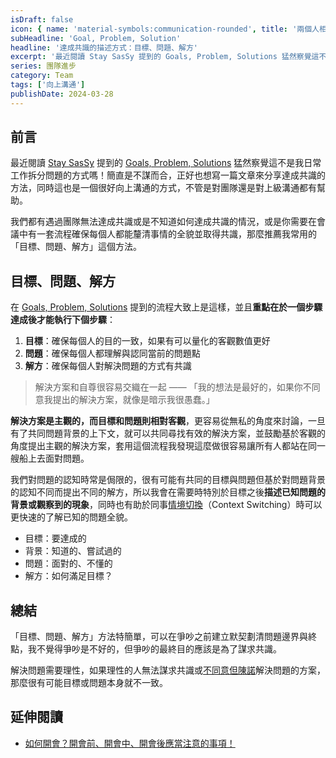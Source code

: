 ```yaml
---
isDraft: false
icon: { name: 'material-symbols:communication-rounded', title: '兩個人相互溝通符號' }
subHeadline: 'Goal, Problem, Solution'
headline: '達成共識的描述方式：目標、問題、解方'
excerpt: '最近閱讀 Stay SasSy 提到的 Goals, Problem, Solutions 猛然察覺這不是我日常工作拆分問題的方式嗎！簡直是不謀而合，正好也想寫一篇文章來分享這個達成共識的方法，同時這也是一個很好向上溝通的方式，不管是對團隊還是對上級溝通都有幫助。'
series: 團隊進步
category: Team
tags: ['向上溝通']
publishDate: 2024-03-28
---
```


## 前言

最近閱讀 [Stay SasSy](https://staysaasy.com/) 提到的 [Goals, Problem, Solutions](https://staysaasy.com/management/2021/07/24/goals-problems-solutions.html) 猛然察覺這不是我日常工作拆分問題的方式嗎！簡直是不謀而合，正好也想寫一篇文章來分享達成共識的方法，同時這也是一個很好向上溝通的方式，不管是對團隊還是對上級溝通都有幫助。

我們都有遇過團隊無法達成共識或是不知道如何達成共識的情況，或是你需要在會議中有一套流程確保每個人都能釐清事情的全貌並取得共識，那麼推薦我常用的「目標、問題、解方」這個方法。

## 目標、問題、解方

在 [Goals, Problem, Solutions](https://staysaasy.com/management/2021/07/24/goals-problems-solutions.html) 提到的流程大致上是這樣，並且**重點在於一個步驟達成後才能執行下個步驟**：

1. **目標**：確保每個人的目的一致，如果有可以量化的客觀數值更好
2. **問題**：確保每個人都理解與認同當前的問題點
3. **解方**：確保每個人對解決問題的方式有共識

> 解決方案和自尊很容易交織在一起 —— 「我的想法是最好的，如果你不同意我提出的解決方案，就像是暗示我很愚蠢。」

**解決方案是主觀的，而目標和問題則相對客觀**，更容易從無私的角度來討論，一旦有了共同問題背景的上下文，就可以共同尋找有效的解決方案，並鼓勵基於客觀的角度提出主觀的解決方案，套用這個流程我發現這麼做很容易讓所有人都站在同一艘船上去面對問題。

我們對問題的認知時常是侷限的，很有可能有共同的目標與問題但基於對問題背景的認知不同而提出不同的解方，所以我會在需要時特別於目標之後**描述已知問題的背景或觀察到的現象**，同時也有助於同事[情境切換](https://staysaasy.com/leadership/2023/09/24/dont-bring-me-problems-bring-me-solutions.html#context-switching)（Context Switching）時可以更快速的了解已知的問題全貌。

- 目標：要達成的
- 背景：知道的、嘗試過的
- 問題：面對的、不懂的
- 解方：如何滿足目標？

## 總結

「目標、問題、解方」方法特簡單，可以在爭吵之前建立默契劃清問題邊界與終點，我不覺得爭吵是不好的，但爭吵的最終目的應該是為了謀求共識。

解決問題需要理性，如果理性的人無法謀求共識或[不同意但陳諾](https://en.wikipedia.org/wiki/Disagree_and_commit)解決問題的方案，那麼很有可能目標或問題本身就不一致。

## 延伸閱讀

- [如何開會？開會前、開會中、開會後應當注意的事項！](/post/how-to-drive-meetings)
